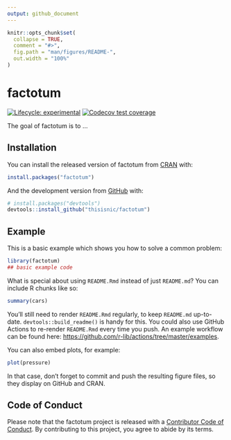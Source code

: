 ```yaml
---
output: github_document
---
```


<!-- README.md is generated from README.Rmd. Please edit that file -->

```r
knitr::opts_chunk$set(
  collapse = TRUE,
  comment = "#>",
  fig.path = "man/figures/README-",
  out.width = "100%"
)
```

# factotum

<!-- badges: start -->
[![Lifecycle: experimental](https://img.shields.io/badge/lifecycle-experimental-orange.svg)](https://lifecycle.r-lib.org/articles/stages.html#experimental)
[![Codecov test coverage](https://codecov.io/gh/thisisnic/factotum/branch/main/graph/badge.svg)](https://codecov.io/gh/thisisnic/factotum?branch=main)
<!-- badges: end -->

The goal of factotum is to ...

## Installation

You can install the released version of factotum from [CRAN](https://CRAN.R-project.org) with:

``` r
install.packages("factotum")
```

And the development version from [GitHub](https://github.com/) with:

``` r
# install.packages("devtools")
devtools::install_github("thisisnic/factotum")
```
## Example

This is a basic example which shows you how to solve a common problem:

```r
library(factotum)
## basic example code
```

What is special about using `README.Rmd` instead of just `README.md`? You can include R chunks like so:

```r
summary(cars)
```

You'll still need to render `README.Rmd` regularly, to keep `README.md` up-to-date. `devtools::build_readme()` is handy for this. You could also use GitHub Actions to re-render `README.Rmd` every time you push. An example workflow can be found here: <https://github.com/r-lib/actions/tree/master/examples>.

You can also embed plots, for example:

```r
plot(pressure)
```

In that case, don't forget to commit and push the resulting figure files, so they display on GitHub and CRAN.

## Code of Conduct
  
Please note that the factotum project is released with a [Contributor Code of Conduct](https://contributor-covenant.org/version/2/0/CODE_OF_CONDUCT.html). By contributing to this project, you agree to abide by its terms.
